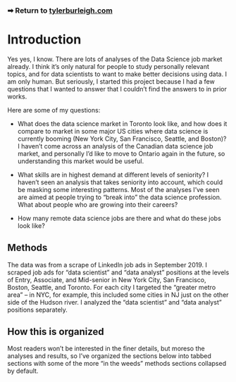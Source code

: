
### ➡ Return to [tylerburleigh.com](https://tylerburleigh.com)

# Introduction

Yes yes, I know. There are lots of analyses of the Data Science job market already. I think it's only natural for people to study personally relevant topics, and for data scientists to want to make better decisions using data. I am only human. But seriously, I started this project because I had a few questions that I wanted to answer that I couldn't find the answers to in prior works.

Here are some of my questions:

- What does the data science market in Toronto look like, and how does it compare to market in some major US cities where data science is currently booming (New York City, San Francisco, Seattle, and Boston)? I haven't come across an analysis of the Canadian data science job market, and personally I'd like to move to Ontario again in the future, so understanding this market would be useful.

- What skills are in highest demand at different levels of seniority? I haven't seen an analysis that takes seniority into account, which could be masking some interesting patterns. Most of the analyses I've seen are aimed at people trying to "break into" the data science profession. What about people who are growing into their careers?

- How many remote data science jobs are there and what do these jobs look like?

## Methods

The data was from a scrape of LinkedIn job ads in September 2019. I scraped job ads for "data scientist" and "data analyst" positions at the levels of Entry, Associate, and Mid-senior in New York City, San Francisco, Boston, Seattle, and Toronto. For each city I targeted the "greater metro area" -- in NYC, for example, this included some cities in NJ just on the other side of the Hudson river. I analyzed the "data scientist" and "data analyst" positions separately.

## How this is organized

Most readers won't be interested in the finer details, but moreso the analyses and results, so I've organized the sections below into tabbed sections with some of the more "in the weeds" methods sections collapsed by default.
